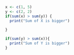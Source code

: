 

```r

x <- c(1, 5)
y <- c(2, 2)
if(sum(x) > sum(y)) {
  print("Sum of X is bigger")
  
}

if(sum(y) > sum(x)){
  print("Sum of Y is bigger")
}


```